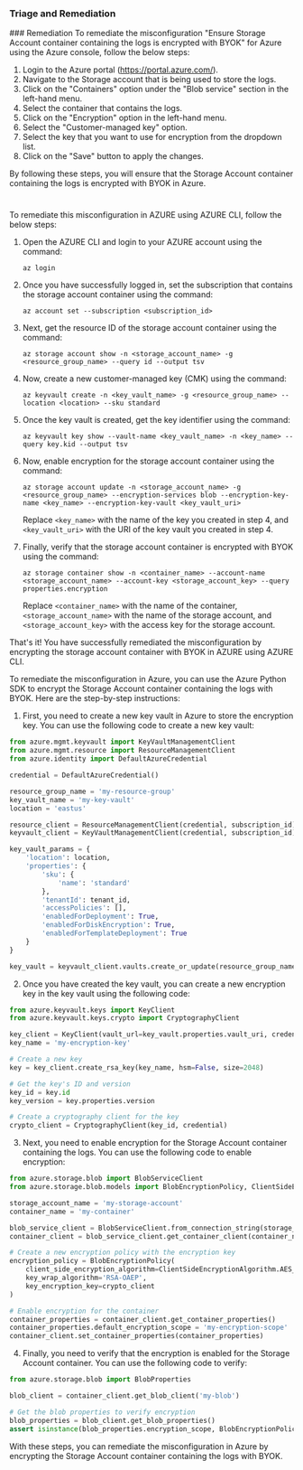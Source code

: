 
### Triage and Remediation
<Tabs>
<Tab title='Remediation'>
### Remediation

<AccordionGroup>
<Accordion title='Using Console' defaultOpen='true'>
To remediate the misconfiguration "Ensure Storage Account container containing the logs is encrypted with BYOK" for Azure using the Azure console, follow the below steps:

1. Login to the Azure portal (https://portal.azure.com/).
2. Navigate to the Storage account that is being used to store the logs.
3. Click on the "Containers" option under the "Blob service" section in the left-hand menu.
4. Select the container that contains the logs.
5. Click on the "Encryption" option in the left-hand menu.
6. Select the "Customer-managed key" option.
7. Select the key that you want to use for encryption from the dropdown list.
8. Click on the "Save" button to apply the changes.

By following these steps, you will ensure that the Storage Account container containing the logs is encrypted with BYOK in Azure.

#
</Accordion>

<Accordion title='Using CLI'>
To remediate this misconfiguration in AZURE using AZURE CLI, follow the below steps:

1. Open the AZURE CLI and login to your AZURE account using the command:

   `az login`

2. Once you have successfully logged in, set the subscription that contains the storage account container using the command:

   `az account set --subscription <subscription_id>`

3. Next, get the resource ID of the storage account container using the command:

   `az storage account show -n <storage_account_name> -g <resource_group_name> --query id --output tsv`

4. Now, create a new customer-managed key (CMK) using the command:

   `az keyvault create -n <key_vault_name> -g <resource_group_name> --location <location> --sku standard`

5. Once the key vault is created, get the key identifier using the command:

   `az keyvault key show --vault-name <key_vault_name> -n <key_name> --query key.kid --output tsv`

6. Now, enable encryption for the storage account container using the command:

   `az storage account update -n <storage_account_name> -g <resource_group_name> --encryption-services blob --encryption-key-name <key_name> --encryption-key-vault <key_vault_uri>`

   Replace `<key_name>` with the name of the key you created in step 4, and `<key_vault_uri>` with the URI of the key vault you created in step 4.

7. Finally, verify that the storage account container is encrypted with BYOK using the command:

   `az storage container show -n <container_name> --account-name <storage_account_name> --account-key <storage_account_key> --query properties.encryption`

   Replace `<container_name>` with the name of the container, `<storage_account_name>` with the name of the storage account, and `<storage_account_key>` with the access key for the storage account.

That's it! You have successfully remediated the misconfiguration by encrypting the storage account container with BYOK in AZURE using AZURE CLI.
</Accordion>

<Accordion title='Using Python'>
To remediate the misconfiguration in Azure, you can use the Azure Python SDK to encrypt the Storage Account container containing the logs with BYOK. Here are the step-by-step instructions:

1. First, you need to create a new key vault in Azure to store the encryption key. You can use the following code to create a new key vault:

```python
from azure.mgmt.keyvault import KeyVaultManagementClient
from azure.mgmt.resource import ResourceManagementClient
from azure.identity import DefaultAzureCredential

credential = DefaultAzureCredential()

resource_group_name = 'my-resource-group'
key_vault_name = 'my-key-vault'
location = 'eastus'

resource_client = ResourceManagementClient(credential, subscription_id)
keyvault_client = KeyVaultManagementClient(credential, subscription_id)

key_vault_params = {
    'location': location,
    'properties': {
        'sku': {
            'name': 'standard'
        },
        'tenantId': tenant_id,
        'accessPolicies': [],
        'enabledForDeployment': True,
        'enabledForDiskEncryption': True,
        'enabledForTemplateDeployment': True
    }
}

key_vault = keyvault_client.vaults.create_or_update(resource_group_name, key_vault_name, key_vault_params)
```

2. Once you have created the key vault, you can create a new encryption key in the key vault using the following code:

```python
from azure.keyvault.keys import KeyClient
from azure.keyvault.keys.crypto import CryptographyClient

key_client = KeyClient(vault_url=key_vault.properties.vault_uri, credential=credential)
key_name = 'my-encryption-key'

# Create a new key
key = key_client.create_rsa_key(key_name, hsm=False, size=2048)

# Get the key's ID and version
key_id = key.id
key_version = key.properties.version

# Create a cryptography client for the key
crypto_client = CryptographyClient(key_id, credential)
```

3. Next, you need to enable encryption for the Storage Account container containing the logs. You can use the following code to enable encryption:

```python
from azure.storage.blob import BlobServiceClient
from azure.storage.blob.models import BlobEncryptionPolicy, ClientSideEncryptionAlgorithm

storage_account_name = 'my-storage-account'
container_name = 'my-container'

blob_service_client = BlobServiceClient.from_connection_string(storage_connection_string)
container_client = blob_service_client.get_container_client(container_name)

# Create a new encryption policy with the encryption key
encryption_policy = BlobEncryptionPolicy(
    client_side_encryption_algorithm=ClientSideEncryptionAlgorithm.AES_CBC_256,
    key_wrap_algorithm='RSA-OAEP',
    key_encryption_key=crypto_client
)

# Enable encryption for the container
container_properties = container_client.get_container_properties()
container_properties.default_encryption_scope = 'my-encryption-scope'
container_client.set_container_properties(container_properties)
```

4. Finally, you need to verify that the encryption is enabled for the Storage Account container. You can use the following code to verify:

```python
from azure.storage.blob import BlobProperties

blob_client = container_client.get_blob_client('my-blob')

# Get the blob properties to verify encryption
blob_properties = blob_client.get_blob_properties()
assert isinstance(blob_properties.encryption_scope, BlobEncryptionPolicy)
```

With these steps, you can remediate the misconfiguration in Azure by encrypting the Storage Account container containing the logs with BYOK.
</Accordion>

</AccordionGroup>
</Tab>
</Tabs>
